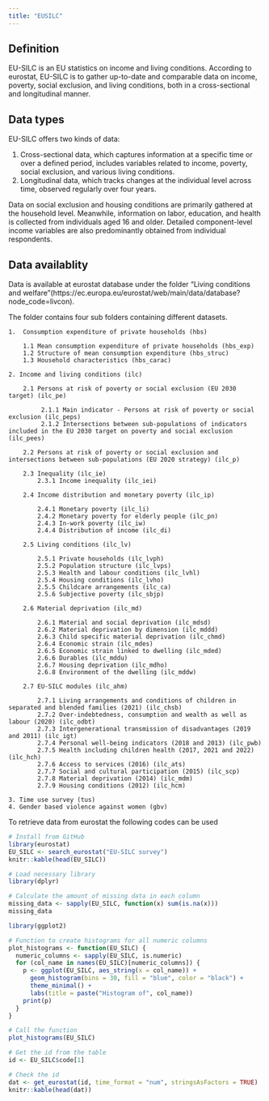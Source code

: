 ```yaml
---
title: "EUSILC"
---
```


## Definition

EU-SILC is an EU statistics on income and living conditions. According to eurostat, EU-SILC is to gather up-to-date and comparable data on income, poverty, social exclusion, and living conditions, both in a cross-sectional and longitudinal manner.

## Data types

EU-SILC offers two kinds of data:

1.  Cross-sectional data, which captures information at a specific time or over a defined period, includes variables related to income, poverty, social exclusion, and various living conditions.
2.  Longitudinal data, which tracks changes at the individual level across time, observed regularly over four years.

Data on social exclusion and housing conditions are primarily gathered at the household level. Meanwhile, information on labor, education, and health is collected from individuals aged 16 and older. Detailed component-level income variables are also predominantly obtained from individual respondents.

## Data availablity

Data is available at eurostat database under the folder "Living conditions and welfare"(https://ec.europa.eu/eurostat/web/main/data/database?node_code=livcon).

The folder contains four sub folders containing different datasets.

```         
1.  Consumption expenditure of private households (hbs)

    1.1 Mean consumption expenditure of private households (hbs_exp) 
    1.2 Structure of mean consumption expenditure (hbs_struc) 
    1.3 Household characteristics (hbs_carac)

2. Income and living conditions (ilc) 
    
    2.1 Persons at risk of poverty or social exclusion (EU 2030 target) (ilc_pe)

         2.1.1 Main indicator - Persons at risk of poverty or social exclusion (ilc_peps)
         2.1.2 Intersections between sub-populations of indicators included in the EU 2030 target on poverty and social exclusion (ilc_pees)
         
    2.2 Persons at risk of poverty or social exclusion and intersections between sub-populations (EU 2020 strategy) (ilc_p)
    
    2.3 Inequality (ilc_ie)
        2.3.1 Income inequality (ilc_iei)
        
    2.4 Income distribution and monetary poverty (ilc_ip)
        
        2.4.1 Monetary poverty (ilc_li)
        2.4.2 Monetary poverty for elderly people (ilc_pn)
        2.4.3 In-work poverty (ilc_iw)
        2.4.4 Distribution of income (ilc_di)
        
    2.5 Living conditions (ilc_lv)
    
        2.5.1 Private households (ilc_lvph) 
        2.5.2 Population structure (ilc_lvps) 
        2.5.3 Health and labour conditions (ilc_lvhl) 
        2.5.4 Housing conditions (ilc_lvho) 
        2.5.5 Childcare arrangements (ilc_ca) 
        2.5.6 Subjective poverty (ilc_sbjp) 
        
    2.6 Material deprivation (ilc_md)
    
        2.6.1 Material and social deprivation (ilc_mdsd)
        2.6.2 Material deprivation by dimension (ilc_mddd)
        2.6.3 Child specific material deprivation (ilc_chmd)
        2.6.4 Economic strain (ilc_mdes)
        2.6.5 Economic strain linked to dwelling (ilc_mded)
        2.6.6 Durables (ilc_mddu) 
        2.6.7 Housing deprivation (ilc_mdho) 
        2.6.8 Environment of the dwelling (ilc_mddw) 
        
    2.7 EU-SILC modules (ilc_ahm) 
    
        2.7.1 Living arrangements and conditions of children in separated and blended families (2021) (ilc_chsb) 
        2.7.2 Over-indebtedness, consumption and wealth as well as labour (2020) (ilc_odbt) 
        2.7.3 Intergenerational transmission of disadvantages (2019 and 2011) (ilc_igt) 
        2.7.4 Personal well-being indicators (2018 and 2013) (ilc_pwb)
        2.7.5 Health including children health (2017, 2021 and 2022) (ilc_hch)
        2.7.6 Access to services (2016) (ilc_ats)
        2.7.7 Social and cultural participation (2015) (ilc_scp)
        2.7.8 Material deprivation (2014) (ilc_mdm)
        2.7.9 Housing conditions (2012) (ilc_hcm)

3. Time use survey (tus)
4. Gender based violence against women (gbv)
```

To retrieve data from eurostat the following codes can be used

```r
# Install from GitHub
library(eurostat)
EU_SILC <- search_eurostat("EU-SILC survey")
knitr::kable(head(EU_SILC))

```


```r
# Load necessary library
library(dplyr)

# Calculate the amount of missing data in each column
missing_data <- sapply(EU_SILC, function(x) sum(is.na(x)))
missing_data
```


```r
library(ggplot2)

# Function to create histograms for all numeric columns
plot_histograms <- function(EU_SILC) {
  numeric_columns <- sapply(EU_SILC, is.numeric)
  for (col_name in names(EU_SILC)[numeric_columns]) {
    p <- ggplot(EU_SILC, aes_string(x = col_name)) +
      geom_histogram(bins = 30, fill = "blue", color = "black") +
      theme_minimal() +
      labs(title = paste("Histogram of", col_name))
    print(p)
  }
}

# Call the function
plot_histograms(EU_SILC)
```

```r
# Get the id from the table
id <- EU_SILC$code[1]

# Check the id
dat <- get_eurostat(id, time_format = "num", stringsAsFactors = TRUE)
knitr::kable(head(dat))
```
